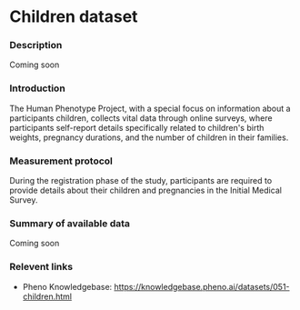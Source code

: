 # Children dataset

### Description
Coming soon

### Introduction
The Human Phenotype Project, with a special focus on information about a participants children, collects vital data through online surveys, where participants self-report details specifically related to children's birth weights, pregnancy durations, and the number of children in their families.

### Measurement protocol
During the registration phase of the study, participants are required to provide details about their children and pregnancies in the Initial Medical Survey.

### Summary of available data
Coming soon

### Relevent links
* Pheno Knowledgebase: https://knowledgebase.pheno.ai/datasets/051-children.html

